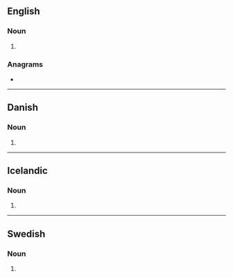 {{also|sand storms}}
==English==

===Noun===
{{head|en|noun plural form}}

# {{plural of|sandstorm|lang=en}}

===Anagrams===
* {{anagrams|en|a=admnorssst|Sandstroms}}

----

==Danish==

===Noun===
{{head|da|noun form|g=c}}

# {{genitive singular indefinite of|sandstorm|lang=da}}

----

==Icelandic==

===Noun===
{{is-noun form}}

# {{inflection of|is|sandstormur||indef|gen|s}}

----

==Swedish==

===Noun===
{{head|sv|noun form}}

# {{sv-noun-form-indef-gen|sandstorm}}